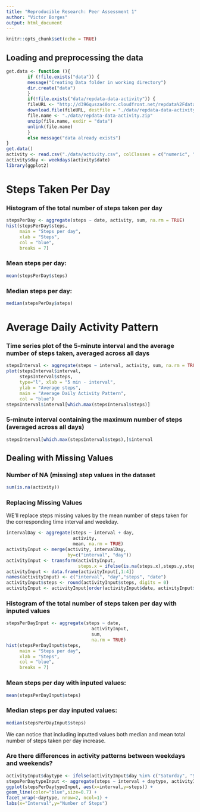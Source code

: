 ```yaml
---
title: "Reproducible Research: Peer Assessment 1"
author: "Victor Borges"
output: html_document
---
```


```r
knitr::opts_chunk$set(echo = TRUE)
```

## Loading and preprocessing the data

```r
get.data <- function (){
        if (!file.exists("data")) {
        message("Creating Data folder in working directory")
        dir.create("data")
        }
        if(!file.exists("data/repdata-data-activity")) {
        fileURL <- "http://d396qusza40orc.cloudfront.net/repdata%2Fdata%2Factivity.zip"
        download.file(fileURL, destfile = "./data/repdata-data-activity.zip")
        file.name <- "./data/repdata-data-activity.zip"
        unzip(file.name, exdir = "data")
        unlink(file.name)
        }
        else message("data already exists")
}
get.data()
activity <- read.csv("./data/activity.csv", colClasses = c("numeric", "Date", "numeric"))
activity$day <- weekdays(activity$date)
library(ggplot2)
```
# Steps Taken Per Day

### Histogram of the total number of steps taken per day

```r
stepsPerDay <- aggregate(steps ~ date, activity, sum, na.rm = TRUE)
hist(stepsPerDay$steps,
     main = "Steps per day",
     xlab = "Steps",
     col = "blue",
     breaks = 7)
```

### Mean steps per day:

```r
mean(stepsPerDay$steps)
```
### Median steps per day:

```r
median(stepsPerDay$steps)
```
# Average Daily Activity Pattern

### Time series plot of the 5-minute interval and the average number of steps taken, averaged across all days

```r
stepsInterval <- aggregate(steps ~ interval, activity, sum, na.rm = TRUE)
plot(stepsInterval$interval,
     stepsInterval$steps, 
     type="l", xlab = "5 min - interval", 
     ylab = "Average steps", 
     main = "Average Daily Activity Pattern", 
     col = "blue")
stepsInterval$interval[which.max(stepsInterval$steps)]
```

### 5-minute interval containing the maximum number of steps (averaged across all days)

```r
stepsInterval[which.max(stepsInterval$steps),]$interval
```


## Dealing with Missing Values

### Number of NA (missing) step values in the dataset

```r
sum(is.na(activity))
```
### Replacing Missing Values

WE'll replace steps missing values by the mean number of steps taken for the corresponding time interval and weekday.

```r
intervalDay <- aggregate(steps ~ interval + day,
                         activity,
                         mean, na.rm = TRUE)
activityInput <- merge(activity, intervalDay, 
                       by=c("interval", "day"))
activityInput <- transform(activityInput, 
                           steps.x = ifelse(is.na(steps.x),steps.y,steps.x))
activityInput <- data.frame(activityInput[,1:4])
names(activityInput) <- c("interval", "day","steps", "date")
activityInput$steps <- round(activityInput$steps, digits = 0)
activityInput <- activityInput[order(activityInput$date, activityInput$interval),]
```
### Histogram of the total number of steps taken per day with inputed values

```r
stepsPerDayInput <- aggregate(steps ~ date,
                                activityInput, 
                                sum, 
                                na.rm = TRUE)
hist(stepsPerDayInput$steps,
     main = "Steps per day",
     xlab = "Steps",
     col = "blue",
     breaks = 7)
```

### Mean steps per day with inputed values:

```r
mean(stepsPerDayInput$steps)
```
### Median steps per day inputed values:

```r
median(stepsPerDayInput$steps)
```
We can notice that including inputted values both median and mean total number of steps taken per day increase.

### Are there differences in activity patterns between weekdays and weekends?

```r
activityInput$daytype <- ifelse(activityInput$day %in% c("Saturday", "Sunday"),"Weekend", "Weekday")
stepsPerDaytypeInput <- aggregate(steps ~ interval + daytype, activityInput, mean)
ggplot(stepsPerDaytypeInput, aes(x=interval,y=steps)) + 
geom_line(color="blue",size=0.7) + 
facet_wrap(~daytype, nrow=2, ncol=1) + 
labs(x="Interval",y="Number of Steps")
```


